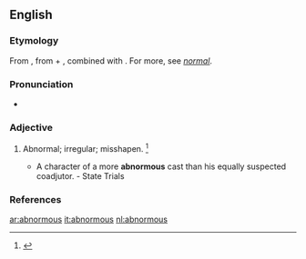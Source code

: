 ==English==

===Etymology===
From {{etyl|la|en}} {{term|abnormis|lang=la}}, from {{m|la|ab-}} + {{term|norma||rule|lang=la}}, combined with {{term|-ous||lang=en}}. For more, see ''[[normal]]''.

===Pronunciation===
* {{a|US}} {{IPA|/ˈæbˌnɔɹ.məs/|/əbˈnɔɹ.məs/|lang=en}}

===Adjective===
{{en-adj}}

# {{context|archaic|lang=en}} Abnormal; irregular; misshapen. {{defdate|First attested in the mid 18<sup>th</sup> century.}}<ref name=SOED>{{R:SOED5|page=6}}</ref>
#* A character of a more '''abnormous''' cast than his equally suspected coadjutor. - State Trials

===References===
<references/>

[[ar:abnormous]]
[[it:abnormous]]
[[nl:abnormous]]